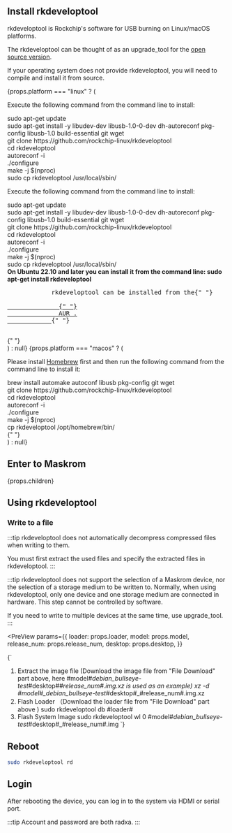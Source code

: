 
## Install rkdeveloptool

rkdeveloptool is Rockchip's software for USB burning on Linux/macOS platforms.

The rkdeveloptool can be thought of as an upgrade_tool for the [open source version](https://opensource.rock-chips.com/wiki_Rkdeveloptool).

If your operating system does not provide rkdeveloptool, you will need to compile and install it from source.

<div>
  {props.platform === "linux" ? (
    <div>
      <Tabs queryString="host">
        <TabItem value="Debian">
          <p>Execute the following command from the command line to install:</p>
          <PreView>
            sudo apt-get update
            <br />
            sudo apt-get install -y libudev-dev libusb-1.0-0-dev dh-autoreconf
            pkg-config libusb-1.0 build-essential git wget
            <br />
            git clone https://github.com/rockchip-linux/rkdeveloptool
            <br />
            cd rkdeveloptool
            <br />
            autoreconf -i
            <br />
            ./configure
            <br />
            make -j $(nproc)
            <br />
            sudo cp rkdeveloptool /usr/local/sbin/
            <br />
          </PreView>
        </TabItem>
        <TabItem value="Ubuntu">
          <p>Execute the following command from the command line to install:</p>
          <PreView>
            sudo apt-get update
            <br />
            sudo apt-get install -y libudev-dev libusb-1.0-0-dev dh-autoreconf
            pkg-config libusb-1.0 build-essential git wget
            <br />
            git clone https://github.com/rockchip-linux/rkdeveloptool
            <br />
            cd rkdeveloptool
            <br />
            autoreconf -i
            <br />
            ./configure
            <br />
            make -j $(nproc)
            <br />
            sudo cp rkdeveloptool /usr/local/sbin/
            <br />
          </PreView>
          <strong>
            On Ubuntu 22.10 and later you can install it from the command line:
            sudo apt-get install rkdeveloptool
          </strong>
        </TabItem>
        <TabItem value="ArchLinux">
          <pre>
            rkdeveloptool can be installed from the{" "}
            <a href="https://aur.archlinux.org/packages/rkdeveloptool">
              {" "}
              AUR .
            </a>{" "}
          </pre>
        </TabItem>
      </Tabs>{" "}
    </div>
  ) : null}
  {props.platform === "macos" ? (
    <div>
      <p>
        Please install <a href="https://brew.sh/">Homebrew</a> first and then
        run the following command from the command line to install it:
      </p>
      <PreView>
        brew install automake autoconf libusb pkg-config git wget
        <br />
        git clone https://github.com/rockchip-linux/rkdeveloptool
        <br />
        cd rkdeveloptool
        <br />
        autoreconf -i
        <br />
        ./configure
        <br />
        make -j $(nproc)
        <br />
        cp rkdeveloptool /opt/homebrew/bin/
        <br />
      </PreView>{" "}
    </div>
  ) : null}
</div>

## Enter to Maskrom

<div>

{props.children}

</div>

## Using rkdeveloptool

### Write to a file

:::tip
rkdeveloptool does not automatically decompress compressed files when writing to them.

You must first extract the used files and specify the extracted files in rkdeveloptool.
:::

:::tip
rkdeveloptool does not support the selection of a Maskrom device, nor the selection of a storage medium to be written to.
Normally, when using rkdeveloptool, only one device and one storage medium are connected in hardware. This step cannot be controlled by software.

If you need to write to multiple devices at the same time, use upgrade_tool.
:::

<PreView
  params={{
    loader: props.loader,
    model: props.model,
    release_num: props.release_num,
    desktop: props.desktop,
  }}
>
  {`

1. Extract the image file (Download the image file from "File Download" part above, here #model#_debian_bullseye-test_#desktop#_#release_num#.img.xz is used as an example)
   xz -d #model#\_debian_bullseye-test_#desktop#\_#release_num#.img.xz
2. Flash Loader （Download the loader file from "File Download" part above )
   sudo rkdeveloptool db #loader#
3. Flash System Image
   sudo rkdeveloptool wl 0 #model#_debian_bullseye-test_#desktop#\_#release_num#.img
   `}
   </PreView>

## Reboot

```bash
sudo rkdeveloptool rd
```

## Login

After rebooting the device, you can log in to the system via HDMI or serial port.

:::tip
Account and password are both radxa.
:::
